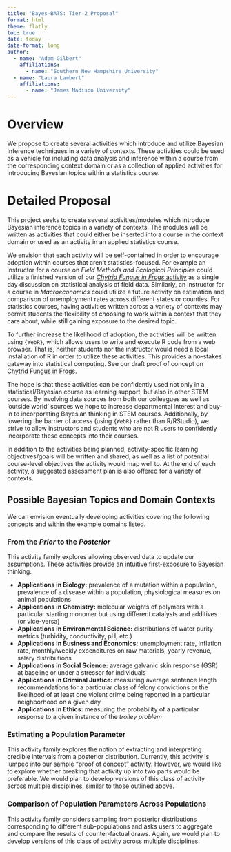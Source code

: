 ```yaml
---
title: "Bayes-BATS: Tier 2 Proposal"
format: html
theme: flatly
toc: true
date: today
date-format: long
author: 
  - name: "Adam Gilbert"
    affiliations: 
      - name: "Southern New Hampshire University"
  - name: "Laura Lambert"
    affiliations: 
      - name: "James Madison University"
---
```


# Overview

We propose to create several activities which introduce and utilize Bayesian Inference techniques in a variety of contexts. These activities could be used as a vehicle for including data analysis and inference within a course from the corresponding context domain or as a collection of applied activities for introducing Bayesian topics within a statistics course.

# Detailed Proposal

This project seeks to create several activities/modules which introduce Bayesian inference topics in a variety of contexts. The modules will be written as activities that could either be inserted into a course in the context domain or used as an activity in an applied statistics course.

We envision that each activity will be self-contained in order to encourage adoption within courses that aren't statistics-focused. For example an instructor for a course on *Field Methods and Ecological Principles* could utilize a finished version of our [*Chytrid Fungus in Frogs* activity](https://agmath.github.io/IntroductoryBayesInContext/chytrid_prop_est_activity.html) as a single day discussion on statistical analysis of field data. Similarly, an instructor for a course in *Macroeconomics* could utilize a future activity on estimation and comparison of unemployment rates across different states or counties. For statistics courses, having activities written across a variety of contexts may permit students the flexibility of choosing to work within a context that they care about, while still gaining exposure to the desired topic.  

To further increase the likelihood of adoption, the activities will be written using `{WebR}`, which allows users to write and execute R code from a web browser. That is, neither students nor the instructor would need a local installation of R in order to utilize these activities. This provides a no-stakes gateway into statistical computing. See our draft proof of concept on [Chytrid Fungus in Frogs](https://agmath.github.io/IntroductoryBayesInContext/chytrid_prop_est_activity.html).

The hope is that these activities can be confidently used not only in a statistical/Bayesian course as learning support, but also in other STEM courses.  By involving data sources from both our colleagues as well as ‘outside world’ sources we hope to increase departmental interest and buy-in to incorporating Bayesian thinking in STEM courses.  Additionally, by lowering the barrier of access (using `{WebR}` rather than R/RStudio), we strive to allow instructors and students who are not R users to confidently incorporate these concepts into their courses.

In addition to the activities being planned, activity-specific learning objectives/goals will be written and shared, as well as a list of potential course-level objectives the activity would map well to.  At the end of each activity, a suggested assessment plan is also offered for a variety of contexts.

## Possible Bayesian Topics and Domain Contexts

We can envision eventually developing activities covering the following concepts and within the example domains listed.

### From the *Prior* to the *Posterior*

This activity family explores allowing observed data to update our assumptions. These activities provide an intuitive first-exposure to Bayesian thinking.

  + **Applications in Biology:** prevalence of a mutation within a population, prevalence of a disease within a population, physiological measures on animal populations
  + **Applications in Chemistry:** molecular weights of polymers with a particular starting monomer but using different catalysts and additives (or vice-versa) 
  + **Applications in Environmental Science:** distributions of water purity metrics (turbidity, conductivity, pH, etc.)
  + **Applications in Business and Economics:** unemployment rate, inflation rate, monthly/weekly expenditures on raw materials, yearly revenue, salary distributions
  + **Applications in Social Science:** average galvanic skin response (GSR) at baseline or under a stressor for individuals
  + **Applications in Criminal Justice:** measuring average sentence length recommendations for a particular class of felony convictions or the likelihood of at least one violent crime being reported in a particular neighborhood on a given day
  + **Applications in Ethics:** measuring the probability of a particular response to a given instance of the *trolley problem*

### Estimating a Population Parameter

This activity family explores the notion of extracting and interpreting credible intervals from a posterior distribution. Currently, this activity is lumped into our sample "proof of concept" activity. However, we would like to explore whether breaking that activity up into two parts would be preferable. We would plan to develop versions of this class of activity across multiple disciplines, similar to those outlined above.

### Comparison of Population Parameters Across Populations

This activity family considers sampling from posterior distributions corresponding to different sub-populations and asks users to aggregate and compare the results of counter-factual draws. Again, we would plan to develop versions of this class of activity across multiple disciplines.

